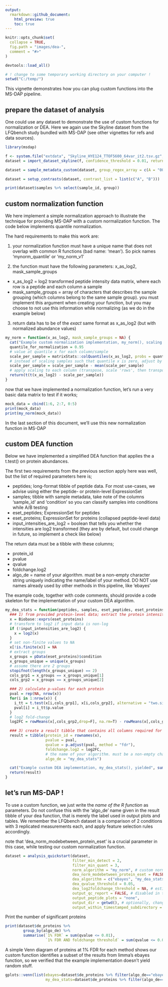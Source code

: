 ```yaml
---
output: 
  rmarkdown::github_document:
    html_preview: true
    toc: true
---
```


```r
knitr::opts_chunk$set(
  collapse = TRUE,
  fig.path = "images/dea-",
  comment = "#>"
)
```

```r
devtools::load_all()

# ! change to some temporary working directory on your computer !
setwd("C:/temp/")
```



This vignette demonstrates how you can plug custom functions into the MS-DAP pipeline.


## prepare the dataset of analysis

One could use any dataset to demonstrate the use of custom functions for normalization or DEA. Here we again use the Skyline dataset from the LFQbench study bundled with MS-DAP (see other vignettes for refs and data sources).


```r
library(msdap)

f <- system.file("extdata", "Skyline_HYE124_TTOF5600_64var_it2.tsv.gz", package = "msdap")
dataset = import_dataset_skyline(f, confidence_threshold = 0.01, return_decoys = F, acquisition_mode = "dia")

dataset = sample_metadata_custom(dataset, group_regex_array = c(A = "007|009|011", B = "008|010|012") )

dataset = setup_contrasts(dataset, contrast_list = list(c("A", "B")))

print(dataset$samples %>% select(sample_id, group))
```


## custom normalization function

We here implement a simple normalization approach to illustrate the technique for providing MS-DAP with a custom normalization function. The code below implements quantile normalization.

The hard requirements to make this work are:

1) your normalization function must have a unique name that does not overlap with common R functions (bad name: 'mean'). So pick names 'mynorm_quantile' or 'my_norm_v1'

2) the function must have the following parameters: x_as_log2, mask_sample_groups
- x_as_log2 = log2 transformed peptide intensity data matrix, where each row is a peptide and each column a sample
- mask_sample_groups = array of characters that describes the sample grouping (which columns belong to the same sample group). you must implement this argument when creating your function, but you may choose to not use this information while normalizing (as we do in the example below)

3) return data has to be of the _exact_ same format as x_as_log2 (but with normalized abundance values)


```r
my_norm = function(x_as_log2, mask_sample_groups = NA) {
  cat("Example custom normalization implementation, my_norm(), scaling all samples by some quantile\n")
  quantile_for_normalization = 0.95
  # value at quantile x for each column/sample
  scale_per_sample = matrixStats::colQuantiles(x_as_log2, probs = quantile_for_normalization, na.rm=T)
  # instead of scaling samples such that quantile x is zero, adjust by mean shift so output values are of the same order as input
  scale_per_sample = scale_per_sample - mean(scale_per_sample)
  # apply scaling to each column (transpose, scale 'rows', then transpose again)
  return(t(t(x_as_log2) - scale_per_sample))
}
```


now that we have implemented a normalization function, let's run a very basic data matrix to test if it works;
```r
mock_data = cbind(1:6, 2:7, 0:5)
print(mock_data)
print(my_norm(mock_data))
```

In the last section of this document, we'll use this new normalization function in MS-DAP



## custom DEA function

Below we have implemented a simplified DEA function that applies the a t.test() on protein abundances.

The first two requirements from the previous section apply here was well, but the list of required parameters here is;

- peptides; long-format tibble of peptide data. For most use-cases, we advise using either the peptide- or protein-level ExpressionSet
- samples; tibble with sample metadata, take note of the columns 'sample_id' and 'condition' so you can classify samples into conditions while A/B testing
- eset_peptides; ExpressionSet for peptides
- eset_proteins; ExpressionSet for proteins (collapsed peptide-level data)
- input_intensities_are_log2 = boolean that tells you whether the intensities are log2 transformed (they are by default, but could change in future, so implement a check like below)

The return data must be a tibble with these columns;

- protein_id
- pvalue
- qvalue
- foldchange.log2
- algo_de = name of your algorithm. must be a non-empty character string uniquely indicating the name/label of your method. DO NOT use names already used by other methods in this pipeline, like 'ebayes'

The example code, together with code comments, should provide a code skeleton for the implementation of your custom DEA algorithm.

```r
my_dea_stats = function(peptides, samples, eset_peptides, eset_proteins, input_intensities_are_log2) {
  ### 1) from provided protein-level data; extract the protein intensity matrix, to which condition each sample belongs and find the columns matching groups 1 and 2
  x = Biobase::exprs(eset_proteins)
  # transform to log2 if input data is non-log
  if (!input_intensities_are_log2) {
    x = log2(x)
  }
  # set non-finite values to NA
  x[!is.finite(x)] = NA
  # extract groups
  x_groups = pData(eset_proteins)$condition
  x_groups_unique = unique(x_groups)
  # assume there are 2 groups
  stopifnot(length(x_groups_unique) == 2)
  cols_grp1 = x_groups == x_groups_unique[1]
  cols_grp2 = x_groups == x_groups_unique[2]

  ### 2) calculate p-values for each protein
  pval = rep(NA, nrow(x))
  for(i in 1:nrow(x)) {
    i_tt = t.test(x[i,cols_grp1], x[i,cols_grp2], alternative = "two.sided", paired = FALSE, var.equal = FALSE)
    pval[i] = i_tt$p.value
  }
  # log2 fold-change
  log2FC = rowMeans(x[,cols_grp2,drop=F], na.rm=T) - rowMeans(x[,cols_grp1,drop=F], na.rm=T)

  ### 3) create a result tibble that contains all columns required for downstream compatability with this pipeline; protein_id, pvalue, qvalue, foldchange.log2, algo_de
  result = tibble(protein_id = rownames(x),
                  pvalue = pval,
                  qvalue = p.adjust(pval, method = "fdr"),
                  foldchange.log2 = log2FC,
                  # the name of your algorithm. must be a non-empty character string uniquely indicating the name/label of your method (eg; do NOT use names already used by other methods in this pipeline, like 'ebayes')
                  algo_de = "my_dea_stats")

  cat("Example custom DEA implementation, my_dea_stats(), yielded", sum(is.finite(result$qvalue) & result$qvalue<=0.01), "hits at qvalue<=0.01\n")
  return(result)
}
```


## let's run MS-DAP !

To use a custom function, we just write the _name of the R function_ as parameters. Do not confuse this with the 'algo_de' name given in the result tibble of your dea function, that is merely the label used in output plots and tables. We remember the LFQbench dataset is a comparison of 2 conditions with 3 replicated measurements each, and apply feature selection rules accordingly.

note that 'dea_norm_modebetween_protein_eset' is a crucial parameter in this case, while testing our custom normalization function.

```r
dataset = analysis_quickstart(dataset,
                              filter_min_detect = 2,
                              filter_min_quant = 3,
                              norm_algorithm = "my_norm", # custom norm !
                              dea_norm_modebetween_protein_eset = FALSE, # do not apply additional normalization on protein-level after roll-up from "my_norm" normalized peptides to protein-level
                              dea_algorithm = c("ebayes", "my_dea_stats"), # we use good ol' eBayes for reference, and our custom dea !
                              dea_qvalue_threshold = 0.05,
                              dea_log2foldchange_threshold = NA, # estimate a fold-change threshold for proteins to be significant
                              output_qc_report = FALSE, # disabled in this document, but do create a QC report when testing code to review those volcano's, p-value and foldchange distributions !
                              output_peptide_plots = "none",
                              output_dir = getwd(), # optionally, change the output directory (now files are printed to the working directory)
                              output_within_timestamped_subdirectory = FALSE)
```


Print the number of significant proteins
```r
print(dataset$de_proteins %>% 
        group_by(algo_de) %>% 
        summarise(`1% FDR` = sum(qvalue <= 0.01),
                  `1% FDR AND foldchange threshold` = sum(qvalue <= 0.01 & signif)))
```


A simple Venn diagram of proteins at 1% FDR for each method shows our custom function identifies a subset of the results from limma's ebayes function, so we verified that the example implementation doesn't yield random stuff.
```r
gplots::venn(list(ebayes=dataset$de_proteins %>% filter(algo_de=="ebayes" & qvalue <= 0.01) %>% pull(protein_id),
                  my_dea_stats=dataset$de_proteins %>% filter(algo_de=="my_dea_stats" & qvalue <= 0.01) %>% pull(protein_id)))
```

